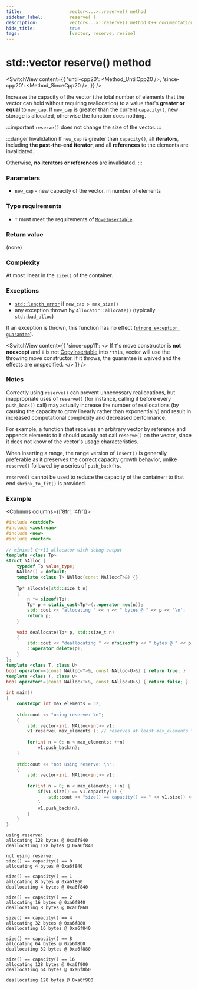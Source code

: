 ```yaml
---
title:					vector<...>::reserve() method
sidebar_label:			reserve( )
description:			vector<...>::reserve() method C++ documentation
hide_title:				true
tags:					[vector, reserve, resize]
---
```



<!-- Terms -->

<!----------------- Codes ---------------------->

<!-- reserve() -->

# std::vector reserve() method

<SwitchView content={{
    'until-cpp20': <Method_UntilCpp20 />,
    'since-cpp20': <Method_SinceCpp20 />,
}} />

Increase the capacity of the vector (the total number of elements that the vector can hold without requiring reallocation)
to a value that's **greater or equal** to `new_cap`.
If `new_cap` is greater than the current `capacity()`, new storage is allocated, otherwise the function does nothing.

:::important
`reserve()` does not change the size of the vector.
:::

:::danger Invalidation
If `new_cap` is greater than `capacity()`, all **iterators**, including **the past-the-end iterator**, and all **references** to the elements are invalidated.

Otherwise, **no iterators or references** are invalidated.
:::

### Parameters

- `new_cap` - new capacity of the vector, in number of elements

### Type requirements
- `T` must meet the requirements of [`MoveInsertable`](/docs/named_req/MoveInsertable).

### Return value

(none)

### Complexity

At most linear in the `size()` of the container.

### Exceptions

<!-- TODO add link here -->
 - [`std::length_error`](#) if `new_cap > max_size()`
 - any exception thrown by `Allocator::allocate()` (typically [`std::bad_alloc`](#))
 
If an exception is thrown, this function has no effect ([`strong exception guarantee`](#)).

<SwitchView content={{
    'since-cpp11': <>
        If <code>T</code>'s move constructor is <b>not noexcept</b> and <code>T</code> is not <a href="/docs/named_req/CopyInsertable">CopyInsertable</a> into <code>*this</code>,
        vector will use the throwing move constructor. If it throws, the guarantee is waived and the effects are unspecified.
    </>
    }} />
    

### Notes

Correctly using `reserve()` can prevent unnecessary reallocations, but inappropriate uses of `reserve()` 
(for instance, calling it before every `push_back()` call) may actually increase the number of reallocations (by causing the capacity to grow linearly rather than exponentially)
and result in increased computational complexity and decreased performance. 

For example, a function that receives an arbitrary vector by reference and appends elements to it should usually not call `reserve()` on the vector, since it does not know of the vector's usage characteristics.

When inserting a range, the range version of `insert()` is generally preferable as it preserves the correct capacity growth behavior, unlike `reserve()` followed by a series of `push_back()`s.

`reserve()` cannot be used to reduce the capacity of the container; to that end `shrink_to_fit()` is provided.

### Example

<Columns columns={['8fr', '4fr']}>
<div>

```cpp title='Main.cpp' showLineNumbers
#include <cstddef>
#include <iostream>
#include <new>
#include <vector>
 
// minimal C++11 allocator with debug output
template <class Tp>
struct NAlloc {
    typedef Tp value_type;
    NAlloc() = default;
    template <class T> NAlloc(const NAlloc<T>&) {}
 
    Tp* allocate(std::size_t n)
    {
        n *= sizeof(Tp);
        Tp* p = static_cast<Tp*>(::operator new(n));
        std::cout << "allocating " << n << " bytes @ " << p << '\n';
        return p;
    }
 
    void deallocate(Tp* p, std::size_t n)
    {
        std::cout << "deallocating " << n*sizeof*p << " bytes @ " << p << "\n\n";
        ::operator delete(p);
    }
};
template <class T, class U>
bool operator==(const NAlloc<T>&, const NAlloc<U>&) { return true; }
template <class T, class U>
bool operator!=(const NAlloc<T>&, const NAlloc<U>&) { return false; }
 
int main()
{
    constexpr int max_elements = 32;
 
    std::cout << "using reserve: \n";
    {
        std::vector<int, NAlloc<int>> v1;
        v1.reserve( max_elements ); // reserves at least max_elements * sizeof(int) bytes
 
        for(int n = 0; n < max_elements; ++n)
            v1.push_back(n);
    }
 
    std::cout << "not using reserve: \n";
    {
        std::vector<int, NAlloc<int>> v1;
 
        for(int n = 0; n < max_elements; ++n) {
            if(v1.size() == v1.capacity()) {
                std::cout << "size() == capacity() == " << v1.size() << '\n';
            }
            v1.push_back(n);
        }
    }
}
```

</div>
<div>

```plaintext title="Possible output"
using reserve: 
allocating 128 bytes @ 0xa6f840
deallocating 128 bytes @ 0xa6f840
 
not using reserve: 
size() == capacity() == 0
allocating 4 bytes @ 0xa6f840
 
size() == capacity() == 1
allocating 8 bytes @ 0xa6f860
deallocating 4 bytes @ 0xa6f840
 
size() == capacity() == 2
allocating 16 bytes @ 0xa6f840
deallocating 8 bytes @ 0xa6f860
 
size() == capacity() == 4
allocating 32 bytes @ 0xa6f880
deallocating 16 bytes @ 0xa6f840
 
size() == capacity() == 8
allocating 64 bytes @ 0xa6f8b0
deallocating 32 bytes @ 0xa6f880
 
size() == capacity() == 16
allocating 128 bytes @ 0xa6f900
deallocating 64 bytes @ 0xa6f8b0
 
deallocating 128 bytes @ 0xa6f900
```

</div>
</Columns>
